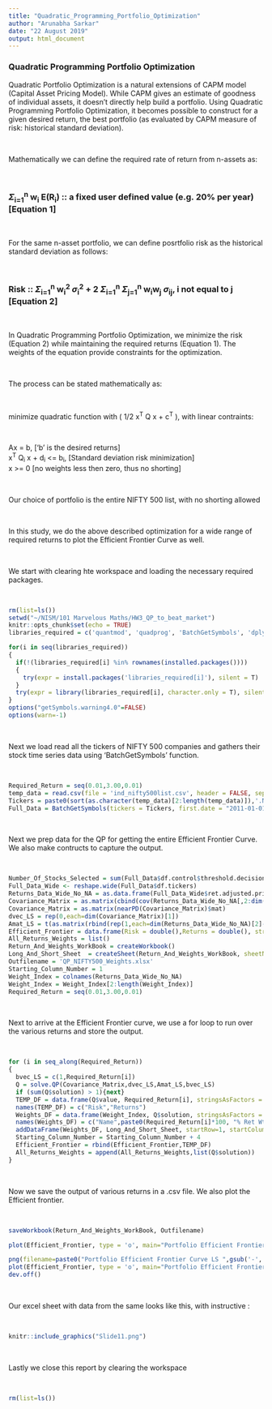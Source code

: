 ---
title: "Quadratic_Programming_Portfolio_Optimization"
author: "Arunabha Sarkar"
date: "22 August 2019"
output: html_document
---

### **Quadratic Programming Portfolio Optimization**

Quadratic Portfolio Optimization is a natural extensions of CAPM model (Capital Asset Pricing Model). While CAPM gives an estimate of goodness of individual assets, it doesn't directly help build a portfolio. Using Quadratic Programming Portfolio Optimization, it becomes possible to construct for a given desired return, the best portfolio (as evaluated by CAPM measure of risk: historical standard deviation). 

<br>

Mathematically we can define the required rate of return from n-assets as:

<br>

### $\Sigma$~i=1~^n^ w~i~ E(R~i~) :: a fixed user defined value (e.g. 20% per year) **[Equation 1]**

<br>

For the same n-asset portfolio, we can define posrtfolio risk as the historical standard deviation as follows:

<br>

### Risk :: $\Sigma$~i=1~^n^ w~i~^2^ $\sigma$~i~^2^ + 2 $\Sigma$~i=1~^n^ $\Sigma$~j=1~^n^ w~i~w~j~ $\sigma$~ij~, i not equal to j **[Equation 2]**

<br>

In Quadratic Programming Portfolio Optimization, we minimize the risk (Equation 2) while maintaining the required returns (Equation 1). The weights of the equation provide constraints for the optimization. 

<br>

The process can be stated mathematically as:

<br>

minimize quadratic function with ( 1/2 x^T^ Q x + c^T^ ), with linear contraints:

<br>

Ax = b, ['b' is the desired returns]
<br>
x^T^ Q~i~ x + d~i~ <= b~i~, [Standard deviation risk minimization]
<br>
x >= 0 [no weights less then zero, thus no shorting]

<br>

Our choice of portfolio is the entire NIFTY 500 list, with no shorting allowed

<br>

In this study, we do the above described optimization for a wide range of required returns to plot the Efficient Frontier Curve as well.

<br>

We start with clearing hte workspace and loading the necessary required packages.

<br>

```{r setup, include=T, message=FALSE, warning=FALSE}
rm(list=ls())
setwd("~/NISM/101 Marvelous Maths/HW3_QP_to_beat_market")
knitr::opts_chunk$set(echo = TRUE)
libraries_required = c('quantmod', 'quadprog', 'BatchGetSymbols', 'dplyr', 'stats', 'tidyr', 'Matrix', 'tidyr', 'xlsx')

for(i in seq(libraries_required))
{
  if(!(libraries_required[i] %in% rownames(installed.packages())))
  {
    try(expr = install.packages('libraries_required[i]'), silent = T)
  }
  try(expr = library(libraries_required[i], character.only = T), silent = T)
}
options("getSymbols.warning4.0"=FALSE)
options(warn=-1)
```

<br>

Next we load read all the tickers of NIFTY 500 companies and gathers their stock time series data using 'BatchGetSymbols' function.

<br>

```{r children_1, echo=TRUE}

Required_Return = seq(0.01,3.00,0.01)
temp_data = read.csv(file = 'ind_nifty500list.csv', header = FALSE, sep = ",")$V3 # Nifty 500 list in NSE documentation(s) in this page (https://www.nseindia.com/products/content/equities/indices/nifty_500.htm), .csv documentation, link: https://www.nseindia.com/content/indices/ind_nifty500list.csv
Tickers = paste0(sort(as.character(temp_data)[2:length(temp_data)]),'.NS',sep='')
Full_Data = BatchGetSymbols(tickers = Tickers, first.date = "2011-01-01", last.date = "2018-01-01", freq.data = 'yearly', thresh.bad.data = 0.75)

```

<br>

Next we prep data for the QP for getting the entire Efficient Frontier Curve. We also make contructs to capture the output.

<br>

```{r children_2, echo=TRUE}

Number_Of_Stocks_Selected = sum(Full_Data$df.control$threshold.decision=='KEEP')
Full_Data_Wide <- reshape.wide(Full_Data$df.tickers) 
Returns_Data_Wide_No_NA = as.data.frame(Full_Data_Wide$ret.adjusted.prices) %>% drop_na()
Covariance_Matrix = as.matrix(cbind(cov(Returns_Data_Wide_No_NA[,2:dim(Returns_Data_Wide_No_NA)[2]])))
Covariance_Matrix = as.matrix(nearPD(Covariance_Matrix)$mat)
dvec_LS = rep(0,each=dim(Covariance_Matrix)[1])
Amat_LS = t(as.matrix(rbind(rep(1,each=dim(Returns_Data_Wide_No_NA)[2]-1),as.numeric(colMeans(Returns_Data_Wide_No_NA[,2:dim(Returns_Data_Wide_No_NA)[2]])))))
Efficient_Frontier = data.frame(Risk = double(),Returns = double(), stringsAsFactors = FALSE)
All_Returns_Weights = list()
Return_And_Weights_WorkBook = createWorkbook()
Long_And_Short_Sheet  = createSheet(Return_And_Weights_WorkBook, sheetName="Long_&_Short")
Outfilename = 'QP_NIFTY500_Weights.xlsx'
Starting_Column_Number = 1
Weight_Index = colnames(Returns_Data_Wide_No_NA)
Weight_Index = Weight_Index[2:length(Weight_Index)]
Required_Return = seq(0.01,3.00,0.01)

```


<br>

Next to arrive at the Efficient Frontier curve, we use a for loop to run over the various returns and store the output.

<br>

```{r children_3, echo=TRUE}

for (i in seq_along(Required_Return))
{
  bvec_LS = c(1,Required_Return[i])
  Q = solve.QP(Covariance_Matrix,dvec_LS,Amat_LS,bvec_LS)
  if (sum(Q$solution) > 1){next}
  TEMP_DF = data.frame(Q$value, Required_Return[i], stringsAsFactors = FALSE)
  names(TEMP_DF) = c("Risk","Returns")
  Weights_DF = data.frame(Weight_Index, Q$solution, stringsAsFactors = FALSE)
  names(Weights_DF) = c("Name",paste0(Required_Return[i]*100, "% Ret Wt", sep=''))
  addDataFrame(Weights_DF, Long_And_Short_Sheet, startRow=1, startColumn=Starting_Column_Number)
  Starting_Column_Number = Starting_Column_Number + 4
  Efficient_Frontier = rbind(Efficient_Frontier,TEMP_DF)
  All_Returns_Weights = append(All_Returns_Weights,list(Q$solution))
}

```

<br>

Now we save the output of various returns in a .csv file. We also plot the Efficient frontier.

<br>

```{r children_4, echo=TRUE}

saveWorkbook(Return_And_Weights_WorkBook, Outfilename)

plot(Efficient_Frontier, type = 'o', main="Portfolio Efficient Frontier Curve", cex.axis = 1, cex.lab = 1.5, cex.main = 2.5)

png(filename=paste0("Portfolio Efficient Frontier Curve LS ",gsub('-','_',strsplit(as.character(Sys.time()),split=" ")[[1]][1]),".png",sep=''), width = 1280, height = 720)
plot(Efficient_Frontier, type = 'o', main="Portfolio Efficient Frontier Curve", cex.axis = 1, cex.lab = 1.5, cex.main = 2.5)
dev.off()

```

<br>

Our excel sheet with data from the same looks like this, with instructive :

<br>

```{r img1, echo=FALSE, fig.cap="Output of portfolio weights for various returns", out.width = '100%'}
knitr::include_graphics("Slide11.png")
```


<br>

Lastly we close this report by clearing the workspace

<br>

```{r children_5, echo=TRUE}
rm(list=ls())
```